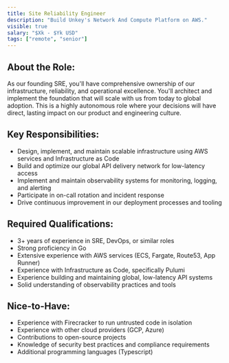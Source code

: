```yaml
---
title: Site Reliability Engineer
description: "Build Unkey's Network And Compute Platform on AWS."
visible: true
salary: "$Xk - $Yk USD"
tags: ["remote", "senior"]
---
```




## About the Role:

As our founding SRE, you'll have comprehensive ownership of our infrastructure, reliability, and operational excellence. You'll architect and implement the foundation that will scale with us from today to global adoption. This is a highly autonomous role where your decisions will have direct, lasting impact on our product and engineering culture.

## Key Responsibilities:

- Design, implement, and maintain scalable infrastructure using AWS services and Infrastructure as Code
- Build and optimize our global API delivery network for low-latency access
- Implement and maintain observability systems for monitoring, logging, and alerting
- Participate in on-call rotation and incident response
- Drive continuous improvement in our deployment processes and tooling

## Required Qualifications:

- 3+ years of experience in SRE, DevOps, or similar roles
- Strong proficiency in Go
- Extensive experience with AWS services (ECS, Fargate, Route53, App Runner)
- Experience with Infrastructure as Code, specifically Pulumi
- Experience building and maintaining global, low-latency API systems
- Solid understanding of observability practices and tools

## Nice-to-Have:

- Experience with Firecracker to run untrusted code in isolation
- Experience with other cloud providers (GCP, Azure)
- Contributions to open-source projects
- Knowledge of security best practices and compliance requirements
- Additional programming languages (Typescript)

